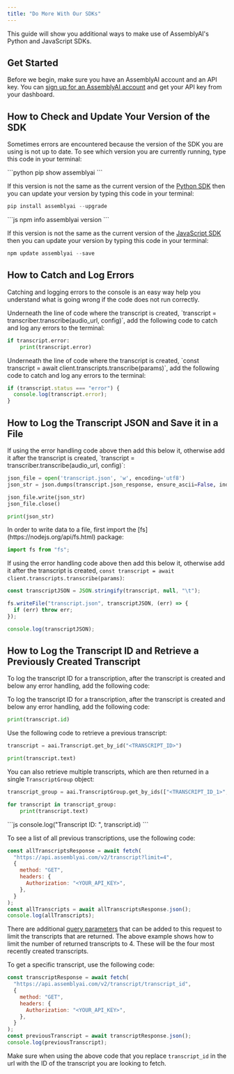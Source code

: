 ```yaml
---
title: "Do More With Our SDKs"
---
```


This guide will show you additional ways to make use of AssemblyAI's Python and JavaScript SDKs.

## Get Started

Before we begin, make sure you have an AssemblyAI account and an API key. You can [sign up for an AssemblyAI account](https://www.assemblyai.com/app) and get your API key from your dashboard.

## How to Check and Update Your Version of the SDK

Sometimes errors are encountered because the version of the SDK you are using is not up to date. To see which version you are currently running, type this code in your terminal:

<Tabs>
<Tab language="python" title="Python">
```python
pip show assemblyai
```

If this version is not the same as the current version of the [Python SDK](https://github.com/AssemblyAI/assemblyai-python-sdk) then you can update your version by typing this code in your terminal:

```python
pip install assemblyai --upgrade
```

</Tab>

<Tab language="javascript" title="JavaScript">
```js
npm info assemblyai version
```

If this version is not the same as the current version of the [JavaScript SDK](https://github.com/AssemblyAI/assemblyai-node-sdk) then you can update your version by typing this code in your terminal:

```js
npm update assemblyai --save
```

</Tab>
</Tabs>

## How to Catch and Log Errors

Catching and logging errors to the console is an easy way help you understand what is going wrong if the code does not run correctly.

<Tabs>
<Tab language="python" title="Python">
Underneath the line of code where the transcript is created, `transcript = transcriber.transcribe(audio_url, config)`, add the following code to catch and log any errors to the terminal:

```python
if transcript.error:
    print(transcript.error)
```

</Tab>

<Tab language="javascript" title="JavaScript">
Underneath the line of code where the transcript is created, `const transcript = await client.transcripts.transcribe(params)`, add the following code to catch and log any errors to the terminal:

```js
if (transcript.status === "error") {
  console.log(transcript.error);
}
```

</Tab>
</Tabs>

## How to Log the Transcript JSON and Save it in a File

<Tabs>
<Tab language="python" title="Python">
If using the error handling code above then add this below it, otherwise add it after the transcript is created, `transcript = transcriber.transcribe(audio_url, config)`:

```python
json_file = open('transcript.json', 'w', encoding='utf8')
json_str = json.dumps(transcript.json_response, ensure_ascii=False, indent=2)

json_file.write(json_str)
json_file.close()

print(json_str)
```

</Tab>

<Tab language="javascript" title="JavaScript">
In order to write data to a file, first import the [fs](https://nodejs.org/api/fs.html) package:

```js
import fs from "fs";
```

If using the error handling code above then add this below it, otherwise add it after the transcript is created, `const transcript = await client.transcripts.transcribe(params)`:

```js
const transcriptJSON = JSON.stringify(transcript, null, "\t");

fs.writeFile("transcript.json", transcriptJSON, (err) => {
  if (err) throw err;
});

console.log(transcriptJSON);
```

</Tab>
</Tabs>

## How to Log the Transcript ID and Retrieve a Previously Created Transcript

To log the transcript ID for a transcription, after the transcript is created and below any error handling, add the following code:

<Tabs>
<Tab language="python" title="Python">

To log the transcript ID for a transcription, after the transcript is created and below any error handling, add the following code:

```python
print(transcript.id)
```

Use the following code to retrieve a previous transcript:

```python
transcript = aai.Transcript.get_by_id("<TRANSCRIPT_ID>")

print(transcript.text)
```

You can also retrieve multiple transcripts, which are then returned in a single `TranscriptGroup` object:

```python
transcript_group = aai.TranscriptGroup.get_by_ids(["<TRANSCRIPT_ID_1>", "<TRANSCRIPT_ID_2>"])

for transcript in transcript_group:
    print(transcript.text)
```

</Tab>

<Tab language="javascript" title="JavaScript">
```js
console.log("Transcript ID: ", transcript.id)
```

To see a list of all previous transcriptions, use the following code:

```js
const allTranscriptsResponse = await fetch(
  "https://api.assemblyai.com/v2/transcript?limit=4",
  {
    method: "GET",
    headers: {
      Authorization: "<YOUR_API_KEY>",
    },
  }
);
const allTranscripts = await allTranscriptsResponse.json();
console.log(allTranscripts);
```

There are additional [query parameters](https://www.assemblyai.com/docs/api-reference/transcripts/list) that can be added to this request to limit the transcripts that are returned. The above example shows how to limit the number of returned transcripts to 4. These will be the four most recently created transcripts.

To get a specific transcript, use the following code:

```js
const transcriptResponse = await fetch(
  "https://api.assemblyai.com/v2/transcript/transcript_id",
  {
    method: "GET",
    headers: {
      Authorization: "<YOUR_API_KEY>",
    },
  }
);
const previousTranscript = await transcriptResponse.json();
console.log(previousTranscript);
```

Make sure when using the above code that you replace `transcript_id` in the url with the ID of the transcript you are looking to fetch.

</Tab>
</Tabs>
